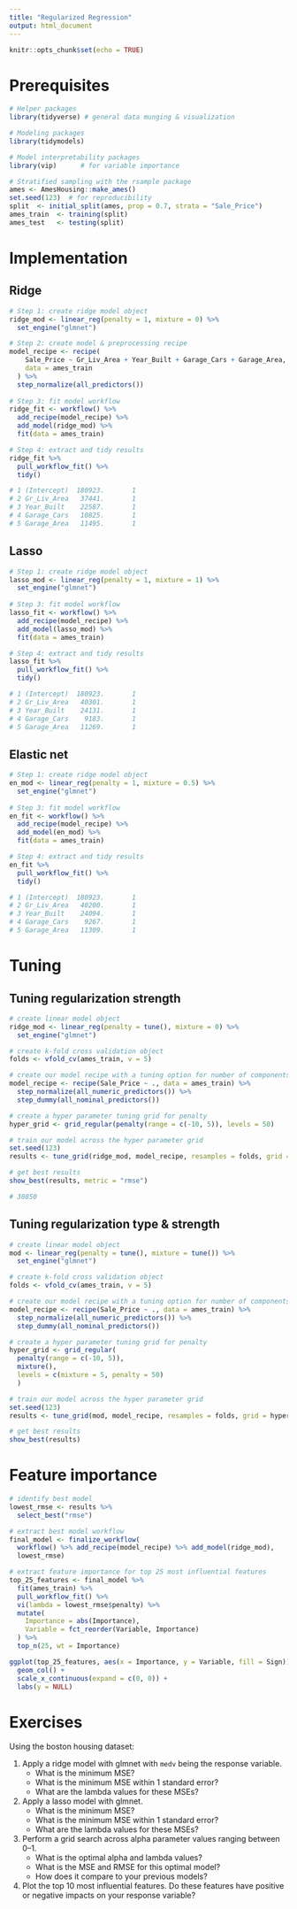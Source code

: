 ```yaml
---
title: "Regularized Regression"
output: html_document
---
```


```r
knitr::opts_chunk$set(echo = TRUE)
```

# Prerequisites

```r
# Helper packages
library(tidyverse) # general data munging & visualization

# Modeling packages
library(tidymodels)

# Model interpretability packages
library(vip)      # for variable importance
```

```r
# Stratified sampling with the rsample package
ames <- AmesHousing::make_ames()
set.seed(123)  # for reproducibility
split  <- initial_split(ames, prop = 0.7, strata = "Sale_Price")
ames_train  <- training(split)
ames_test   <- testing(split)
```


# Implementation

## Ridge

```r
# Step 1: create ridge model object
ridge_mod <- linear_reg(penalty = 1, mixture = 0) %>%
  set_engine("glmnet")

# Step 2: create model & preprocessing recipe
model_recipe <- recipe(
    Sale_Price ~ Gr_Liv_Area + Year_Built + Garage_Cars + Garage_Area, 
    data = ames_train
  ) %>%
  step_normalize(all_predictors())
  
# Step 3: fit model workflow
ridge_fit <- workflow() %>%
  add_recipe(model_recipe) %>%
  add_model(ridge_mod) %>%
  fit(data = ames_train)

# Step 4: extract and tidy results
ridge_fit %>%
  pull_workflow_fit() %>%
  tidy()

# 1 (Intercept)  180923.       1
# 2 Gr_Liv_Area   37441.       1
# 3 Year_Built    22587.       1
# 4 Garage_Cars   10825.       1
# 5 Garage_Area   11495.       1

```

## Lasso

```r
# Step 1: create ridge model object
lasso_mod <- linear_reg(penalty = 1, mixture = 1) %>%
  set_engine("glmnet")
  
# Step 3: fit model workflow
lasso_fit <- workflow() %>%
  add_recipe(model_recipe) %>%
  add_model(lasso_mod) %>%
  fit(data = ames_train)

# Step 4: extract and tidy results
lasso_fit %>%
  pull_workflow_fit() %>%
  tidy()

# 1 (Intercept)  180923.       1
# 2 Gr_Liv_Area   40301.       1
# 3 Year_Built    24131.       1
# 4 Garage_Cars    9183.       1
# 5 Garage_Area   11269.       1
```

## Elastic net

```r
# Step 1: create ridge model object
en_mod <- linear_reg(penalty = 1, mixture = 0.5) %>%
  set_engine("glmnet")
  
# Step 3: fit model workflow
en_fit <- workflow() %>%
  add_recipe(model_recipe) %>%
  add_model(en_mod) %>%
  fit(data = ames_train)

# Step 4: extract and tidy results
en_fit %>%
  pull_workflow_fit() %>%
  tidy()

# 1 (Intercept)  180923.       1
# 2 Gr_Liv_Area   40200.       1
# 3 Year_Built    24094.       1
# 4 Garage_Cars    9267.       1
# 5 Garage_Area   11309.       1
```


# Tuning

## Tuning regularization strength

```r
# create linear model object
ridge_mod <- linear_reg(penalty = tune(), mixture = 0) %>%
  set_engine("glmnet")

# create k-fold cross validation object
folds <- vfold_cv(ames_train, v = 5)

# create our model recipe with a tuning option for number of components
model_recipe <- recipe(Sale_Price ~ ., data = ames_train) %>%
  step_normalize(all_numeric_predictors()) %>%
  step_dummy(all_nominal_predictors())

# create a hyper parameter tuning grid for penalty
hyper_grid <- grid_regular(penalty(range = c(-10, 5)), levels = 50)

# train our model across the hyper parameter grid
set.seed(123)
results <- tune_grid(ridge_mod, model_recipe, resamples = folds, grid = hyper_grid)

# get best results
show_best(results, metric = "rmse")

# 30850

```


## Tuning regularization type & strength

```r
# create linear model object
mod <- linear_reg(penalty = tune(), mixture = tune()) %>%
  set_engine("glmnet")

# create k-fold cross validation object
folds <- vfold_cv(ames_train, v = 5)

# create our model recipe with a tuning option for number of components
model_recipe <- recipe(Sale_Price ~ ., data = ames_train) %>%
  step_normalize(all_numeric_predictors()) %>%
  step_dummy(all_nominal_predictors())

# create a hyper parameter tuning grid for penalty
hyper_grid <- grid_regular(
  penalty(range = c(-10, 5)), 
  mixture(), 
  levels = c(mixture = 5, penalty = 50)
  )

# train our model across the hyper parameter grid
set.seed(123)
results <- tune_grid(mod, model_recipe, resamples = folds, grid = hyper_grid)

# get best results
show_best(results)
```


# Feature importance

```r
# identify best model
lowest_rmse <- results %>%
  select_best("rmse")

# extract best model workflow
final_model <- finalize_workflow(
  workflow() %>% add_recipe(model_recipe) %>% add_model(ridge_mod), 
  lowest_rmse)

# extract feature importance for top 25 most influential features
top_25_features <- final_model %>%
  fit(ames_train) %>%
  pull_workflow_fit() %>% 
  vi(lambda = lowest_rmse$penalty) %>%
  mutate(
    Importance = abs(Importance),
    Variable = fct_reorder(Variable, Importance)
  ) %>%
  top_n(25, wt = Importance)
```

```r
ggplot(top_25_features, aes(x = Importance, y = Variable, fill = Sign)) +
  geom_col() +
  scale_x_continuous(expand = c(0, 0)) +
  labs(y = NULL)
```


# Exercises

Using the boston housing dataset:

1. Apply a ridge model with glmnet with `medv` being the response variable.
   - What is the minimum MSE?
   - What is the minimum MSE within 1 standard error?
   - What are the lambda values for these MSEs?
2. Apply a lasso model with glmnet.
   - What is the minimum MSE?
   - What is the minimum MSE within 1 standard error?
   - What are the lambda values for these MSEs?
3. Perform a grid search across alpha parameter values ranging between 0–1.
   - What is the optimal alpha and lambda values?
   - What is the MSE and RMSE for this optimal model?
   - How does it compare to your previous models?
4. Plot the top 10 most influential features. Do these features have positive or negative impacts on your response variable?
